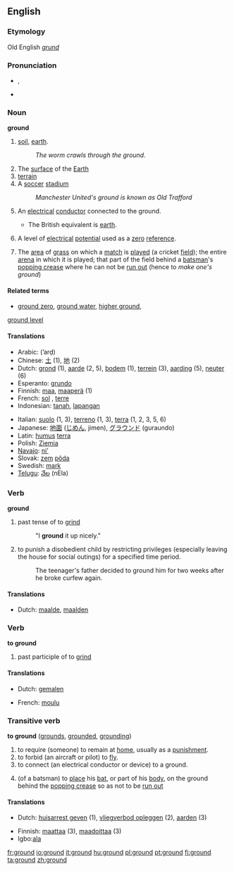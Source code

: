 ==English==

{{rank|followed|fear|evening|428|ground|understand|fine|law}}

===Etymology===
Old English ''[[grund]]''

===Pronunciation===
*{{IPA|/'gɹaʊnd/}}, {{SAMPA|/"graUnd/}}
*{{audio|en-us-ground.ogg|Audio (US)}}

===Noun===
'''ground'''  {{uncountable}}
#[[soil]], [[earth]].
#:''The worm crawls through the ground''.
#The [[surface]] of the [[Earth]]
#[[terrain]]
#A [[soccer]] [[stadium]]
#:''Manchester United's ground is known as Old Trafford''
#{{US}} An [[electrical]] [[conductor]] connected to the ground.  
#*The British equivalent is [[earth]].
#{{US}} A level of [[electrical]] [[potential]] used as a [[zero]] [[reference]].
#{{cricket}} The [[area]] of [[grass]] on which a [[match]] is [[played]] (a cricket [[field]]); the entire [[arena]] in which it is played; that part of the field behind a [[batsman]]'s [[popping crease]] where he can not be [[run out]] (hence to ''make one's ground'')

====Related terms====
*[[ground zero]], [[ground water]], [[higher ground]], 
[[ground level]]

====Translations====
{{rfc-trans}}
{{top}}
*Arabic: {{ARchar|[[ارض|أرض]]}} (’arḍ)
*Chinese: [[土 ]] (1), [[地]] (2)
*Dutch: [[grond]] {{m}} (1), [[aarde]] {{f}} (2, 5), [[bodem]] {{m}} (1), [[terrein]] {{n}} (3), [[aarding]] {{f}} (5), [[neuter]] {{m}} (6)
*Esperanto: [[grundo]]
*Finnish: [[maa]], [[maaperä]] (1)
*French: [[sol]] {{m}}, [[terre]] {{f}}
*Indonesian: [[tanah]], [[lapang|lapangan]]
{{mid}}
*Italian: [[suolo]] {{m}} (1, 3), [[terreno]] {{m}} (1, 3), [[terra]] {{f}} (1, 2, 3, 5, 6)
*Japanese: [[地面]] ([[じめん]], jimen), [[グラウンド]] (guraundo)
*Latin: [[humus]] {{f}} [[terra]] {{f}}
*Polish: [[Ziemia]] {{f}}
*[[Navajo]]: [[ni']]
*Slovak: [[zem]] [[pôda]]
*Swedish: [[mark]]
*[[Telugu]]: [[నేల]] (nEla)
{{bottom}}

===Verb===
'''ground'''
# past tense of to [[grind]]
#:"I '''ground''' it up nicely."
# to punish a disobedient child by restricting privileges (especially leaving the house for social outings) for a specified time period.
#: The teenager's father decided to ground him for two weeks after he broke curfew again.

====Translations====
*Dutch: [[maalde]], [[maalden]]

===Verb===
'''to ground'''
# past participle of to [[grind]]

====Translations====
{{top}}
*Dutch: [[gemalen]]
{{mid}}
*French: [[moulu]]
{{bottom}}

===Transitive verb===
'''to ground''' ([[grounds]], [[grounded]], [[grounding]])
# to require (someone) to remain at [[home]], usually as a [[punishment]].
# to forbid (an aircraft or pilot) to [[fly]].
# to connect (an electrical conductor or device) to a ground.
#{{cricket}} (of a batsman) to [[place]] his [[bat]], or part of his [[body]], on the ground behind the [[popping crease]] so as not to be [[run out]]

====Translations====
{{top}}
*Dutch: [[huisarrest geven]] (1), [[vliegverbod opleggen]] (2), [[aarden]] (3)
{{mid}}
*Finnish: [[maattaa]] (3), [[maadoittaa]] (3)
*Igbo:[[ala]]
{{bottom}}

[[fr:ground]]
[[io:ground]]
[[it:ground]]
[[hu:ground]]
[[pl:ground]]
[[pt:ground]]
[[fi:ground]]
[[ta:ground]]
[[zh:ground]]